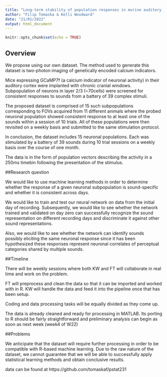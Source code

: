 ```yaml
---
title: "Long-term stability of population responses in murine auditory cortex"
author: "Filip Tomaska & Kelli Woodward"
date: "21/01/2022"
output: html_document
---
```


```r
knitr::opts_chunk$set(echo = TRUE)
```

## Overview

We propose using our own dataset. The method used to generate this dataset is two-photon imaging of genetically encoded calcium indicators.

Mice expressing GCaMP7f (a calcium indicator of neuronal activity) in their auditory cortex were implanted with chronic cranial windows. Subpopulation of neurons in layer 2/3 (~70cells) were screened for consistent responses to sounds from a battery of 39 complex stimuli.

The proposed dataset is comprised of 15 such subpopulations corresponding to FOVs acquired from 11 different animals where the probed neuronal population showed consistent response to at least one of the sounds within a session of 10 trials.
All of these populations were then revisited on a weekly basis and submitted to the same stimulation protocol.


In conclusion, the dataset includes 15 neuronal populations. Each was stimulated by a battery of 39 sounds during 10 trial sessions on a weekly basis over the course of one month.

The data is in the form of population vectors describing the activity in a 250ms timebin following the presentation of the stimulus.

##Research question

We would like to use machine learning methods in order to determine whether the response of a given 
neuronal subpopulation is sound-specific and whether it is consistent across days.

We would like to train and test our neural network on data from the initial day of recording. Subsequently, we would like to see whether the network trained and validated on day zero can successfully recognize the sound representation on different recording days and discriminate it against other sound representations. 

Also, we would like to see whether the network can identify sounds possibly eliciting the same neuronal response since it has been hypothesized these responses represent neuronal correlates of perceptual categories shared by multiple sounds.

##Timeline

There will be weekly sessions where both KW and FT will collaborate in real time and work on the problem.

FT will preprocess and clean the data so that it can be imported and worked with in R.
KW will handle the data and feed it into the pipeline once that has been setup.

Coding and data processing tasks will be equally divided as they come up.

The data is already cleaned and ready for processing in MATLAB. Its porting to R should be fairly straightforward and preliminary analysis can begin as soon as next week (week4 of W22)

##Problems

We anticipate that the dataset will require further processing in order to be compatible with R-based machine learning.
Due to the raw nature of the dataset, we cannot guarantee that we will be able to successfully apply statistical learning methods and obtain conclusive results.


data can be found at https://github.com/tomaskaf/pstat231
